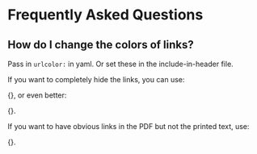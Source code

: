 # Frequently Asked Questions {#sec-appA}

## How do I change the colors of links?

Pass in `urlcolor:` in yaml. Or set these in the include-in-header file.

\noindent If you want to completely hide the links, you can use:

{\small\verb!\hypersetup{allcolors=.}!}, or even better:

{\small\verb!\hypersetup{hidelinks}!}.

\noindent If you want to have obvious links in the PDF but not the printed text, use:

{\small\verb!\hypersetup{colorlinks=false}!}.
